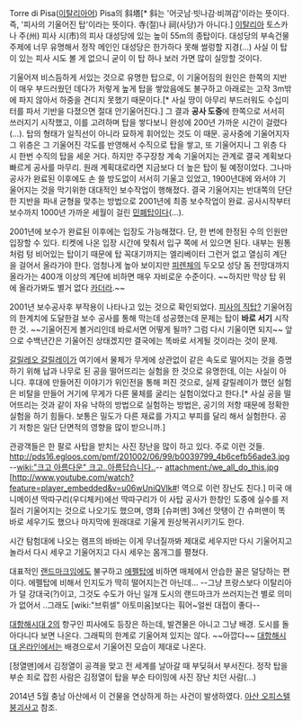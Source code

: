 Torre di Pisa([[이탈리아어]])
Pisa의 斜塔[* 斜는 '어긋남·빗나감·비껴감'이라는 뜻이다. 즉, '피사의 기울어진 탑'이라는 뜻이다. 寺(절)나 祠(사당)가 아니다.]
[[이탈리아]] 토스카나 주(州) 피사 시(市)의 피사 대성당에 있는 높이 55m의 종탑이다. 대성당의 부속건물 주제에 너무 유명해서 정작 메인인 대성당은 한가하다 못해 썰렁할 지경(...) 사실 이 탑이 있는 피사 시도 볼 게 없으니 굳이 이 탑 하나 보러 가면 많이 실망할 것이다.

기울어져 비스듬하게 서있는 것으로 유명한 탑으로, 이 기울어짐의 원인은 한쪽의 지반이 매우 부드러웠던 데다가 저렇게 높게 탑을 쌓았음에도 불구하고 아래로는 고작 3m밖에 파지 않아서 하중을 견디지 못했기 때문이다.[* 사실 땅이 아무리 부드러워도 수십미터를 파서 기반을 다졌으면 절대 안기울어진다.] 그 결과 '''공사 도중'''에 한쪽으로 서서히 쓰러지기 시작했고, 이를 고려하며 탑을 쌓다보니 완성에 200년 가까운 시간이 걸렸다(…). 탑의 형태가 일직선이 아니라 묘하게 휘어있는 것도 이 때문. 공사중에 기울어지자 그 위층은 그 기울어진 각도를 반영해서 수직으로 탑을 쌓고, 또 기울어지니 그 위층 다시 한번 수직의 탑을 세운 거다. 하지만 주구장창 계속 기울어지는 관계로 결국 계획보다 빠르게 공사를 마무리. 원래 계획대로라면 지금보다 더 높은 탑이 될 예정이었다.
그나마 공사가 완료된 이후에도 손 쓸 방도없이 서서히 기울고 있었고, 1900년대에 와서야 기울어지는 것을 막기위한 대대적인 보수작업이 행해졌다. 결국 기울어지는 반대쪽의 단단한 지반을 파내 균형을 맞추는 방법으로 2001년에 최종 보수작업이 완료. 공사시작부터 보수까지 1000년 가까운 세월이 걸린 [[민폐]]탑이다(…).

2001년에 보수가 완료된 이후에는 입장도 가능해졌다. 단, 한 번에 한정된 수의 인원만 입장할 수 있다. 티켓에 나온 입장 시간에 맞춰서 입구 쪽에 서 있으면 된다. 내부는 원통처럼 텅 비어있는 탑이기 때문에 탑 꼭대기까지는 엘리베이터 그런거 없고 열심히 계단을 걸어서 올라가야 한다. 엄청나게 높아 보이지만 [[피렌체]]의 두오모 성당 돔 전망대까지 올라가는 400개 이상의 계단에 비하면 매우 자비로운 수준이다. ~~하지만 막상 탑 위에 올라가봐도 별거 없다 [[카더라]].~~ 

2001년 보수공사후 부작용이 나타나고 있는 것으로 확인되었다. [http://media.daum.net/foreign/others/newsview?newsid=20131030030717875 피사의 직탑?] 기울어짐의 한계치에 도달한걸 보수 공사를 통해 막는데 성공했는데 문제는 탑이 '''바로 서기''' 시작한 것. ~~기울어진게 볼거리인데 바로서면 어떻게 될까? 그럼 다시 기울이면 되지~~ 앞으로 수백년간은 기울어진 상태겠지만 결국에는 똑바로 서게될 것이라는 것이 문제.

[[갈릴레오 갈릴레이]]가 여기에서 물체가 무게에 상관없이 같은 속도로 떨어지는 것을 증명하기 위해 납과 나무로 된 공을 떨어뜨리는 실험을 한 것으로 유명한데, 이는 사실이 아니다. 후대에 만들어진 이야기가 위인전을 통해 퍼진 것으로, 실제 갈릴레이가 했던 실험은 비탈을 만들어 거기에 무게가 다른 물체를 굴리는 실험이었다고 한다.[* 사실 공을 떨어뜨리는 것과 같이 자유 낙하의 방법으로 실험하는 방법은, 공기의 저항 때문에 정확한 실험을 하기 힘들다. 보통은 밀도가 다른 재료를 가지고 부피를 달리 해서 실험한다. 공기 저항은 일단 단면적의 영향을 많이 받으니까.]

관광객들은 한 팔로 사탑을 받치는 사진 장난을 많이 하고 있다. 주로 이런 것들.
http://pds16.egloos.com/pmf/201002/06/99/b0039799_4b6cefb56ade3.jpg
--[[wiki:"크고 아름다운" 크고..아름답습니다..]]--
attachment:/we_all_do_this.jpg
[http://www.youtube.com/watch?feature=player_embedded&v=u06wUniQVlk#! 역으로 이런 장난도 친다.]
미국 애니메이션 딱따구리(우디체커)에선 딱따구리가 이 사탑 공사가 한창인 도중에 실수를 저질러 기울어지는 것으로 나오기도 했으며, 영화 [슈퍼맨] 3에선 맛탱이 간 슈퍼맨이 똑바로 세우기도 했으나 마지막에 원래대로 기울게 원상복귀시키기도 한다.

시간 탐험대에 나오는 램프의 바바는 이게 무너질까봐 제대로 세우지만 다시 기울어지고 놀라서 다시 세우고 기울어지고 다시 세우는 몸개그를 펼쳤다.

대표적인 [[랜드마크]]임에도 불구하고 [[에펠탑]]에 비하면 매체에서 안습한 꼴은 덜당하는 편이다. 에펠탑에 비해서 인지도가 딱히 떨어지는건 아닌데... --그냥 프랑스보다 이탈리아가 덜 강대국(?)이고, 그것도 수도가 아닌 일개 도시의 랜드마크가 쓰러지는건 별로 의미가 없어서 ..그래도 [wiki:"브뤼셀" 아토미움]보다는 훠어~얼씬 대접이 좋다--

[[대항해시대 2]]의 항구인 피사에도 등장은 하는데, 발견물은 아니고 그냥 배경. 도시를 돌아다니다 보면 나온다. 그래픽의 한계로 기울어져 있지는 않다. ~~아깝다~~ [[대항해시대 온라인]]에서는 배경으로서 기울어진 모습이 제대로 나온다.

[정열맨]에서 김정열이 공격을 맞고 전 세계를 날아갈 때 부딪혀서 부서진다. 정작 탑을 부순 죄로 잡힌 사람은 김정열이 탑을 부순 타이밍에 사진 장난 치던 사람(...)

2014년 5월 충남 아산에서 이 건물을 연상하게 하는 사건이 발생하였다. [[아산 오피스텔 붕괴사고]] 참조.
